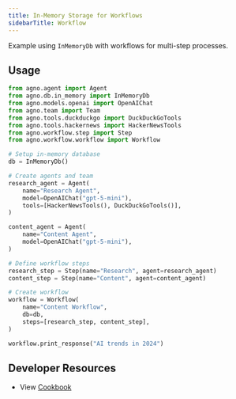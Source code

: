 ```yaml
---
title: In-Memory Storage for Workflows
sidebarTitle: Workflow
---
```


Example using `InMemoryDb` with workflows for multi-step processes.

## Usage

```python
from agno.agent import Agent
from agno.db.in_memory import InMemoryDb
from agno.models.openai import OpenAIChat
from agno.team import Team
from agno.tools.duckduckgo import DuckDuckGoTools
from agno.tools.hackernews import HackerNewsTools
from agno.workflow.step import Step
from agno.workflow.workflow import Workflow

# Setup in-memory database
db = InMemoryDb()

# Create agents and team
research_agent = Agent(
    name="Research Agent",
    model=OpenAIChat("gpt-5-mini"),
    tools=[HackerNewsTools(), DuckDuckGoTools()],
)

content_agent = Agent(
    name="Content Agent",
    model=OpenAIChat("gpt-5-mini"),
)

# Define workflow steps
research_step = Step(name="Research", agent=research_agent)
content_step = Step(name="Content", agent=content_agent)

# Create workflow
workflow = Workflow(
    name="Content Workflow",
    db=db,
    steps=[research_step, content_step],
)

workflow.print_response("AI trends in 2024")
```



## Developer Resources

- View [Cookbook](https://github.com/agno-agi/agno/blob/main/cookbook/db/in_memory/in_memory_storage_for_workflow.py)
